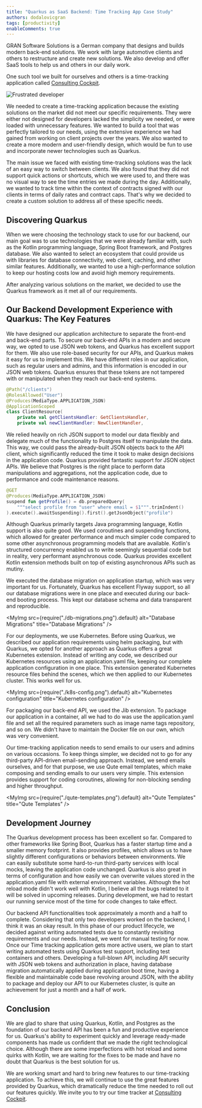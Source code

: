 ```yaml
---
title: "Quarkus as SaaS Backend: Time Tracking App Case Study"
authors: dodalovicgran
tags: [productivity]
enableComments: true
---
```



GRAN Software Solutions is a German company that designs and builds modern back-end solutions.
We work with large automotive clients and others to restructure and create new solutions.
We also develop and offer SaaS tools to help us and others in our daily work.

One such tool we built for ourselves and others is a time-tracking application called <u>[Consulting Cockpit](https://consultingcockpit.com)</u>.

<!--truncate-->

![Frustrated developer](./frustrated-developer.png "Frustrated Developer")

We needed to create a time-tracking application because the existing solutions on the market did not meet our specific requirements.
They were either not designed for developers lacked the simplicity we needed, or were loaded with unnecessary features.
We wanted to build a tool that was perfectly tailored to our needs, using the extensive experience we had gained from working on client projects over the years.
We also wanted to create a more modern and user-friendly design, which would be fun to use and incorporate newer technologies such as Quarkus.

The main issue we faced with existing time-tracking solutions was the lack of an easy way to switch between clients.
We also found that they did not support quick actions or shortcuts, which we were used to, and there was no visual way to see the time entries we made during the day.
Additionally, we wanted to track time within the context of contracts signed with our clients in terms of daily rates and contract caps.
That's why we decided to create a custom solution to address all of these specific needs.

## Discovering Quarkus

When we were choosing the technology stack to use for our backend, our main goal was to use technologies that we were already familiar with, such as the Kotlin programming language, Spring Boot framework, and Postgres database.
We also wanted to select an ecosystem that could provide us with libraries for database connectivity, web client, caching, and other similar features.
Additionally, we wanted to use a high-performance solution to keep our hosting costs low and avoid high memory requirements.

After analyzing various solutions on the market, we decided to use the Quarkus framework as it met all of our requirements.

## Our Backend Development Experience with Quarkus: The Key Features

We have designed our application architecture to separate the front-end and back-end parts.
To secure our back-end APIs in a modern and secure way, we opted to use JSON web tokens, and Quarkus has excellent support for them.
We also use role-based security for our APIs, and Quarkus makes it easy for us to implement this.
We have different roles in our application, such as regular users and admins, and this information is encoded in our JSON web tokens.
Quarkus ensures that these tokens are not tampered with or manipulated when they reach our back-end systems.

```kotlin title="@RolesAllowed for authorization of our API endpoints"
@Path("/clients")
@RolesAllowed("User")
@Produces(MediaType.APPLICATION_JSON)
@ApplicationScoped
class ClientResource(
    private val getClientsHandler: GetClientsHandler,
    private val newClientHandler: NewClientHandler,
```

We relied heavily on rich JSON support to model our data flexibly and delegate much of the functionality to Postgres itself to manipulate the data.
This way, we could pass the already-built JSON objects back to the API client, which significantly reduced the time it took to make design decisions in the application code.
Quarkus provided fantastic support for JSON object APIs.
We believe that Postgres is the right place to perform data manipulations and aggregations, not the application code, due to performance and code maintenance reasons.

```kotlin title="Using JsonObject to pass our data in and out"
@GET
@Produces(MediaType.APPLICATION_JSON)
suspend fun getProfile() = db.preparedQuery(
    """select profile from "user" where email = $1""".trimIndent()
).execute().awaitSuspending().first().getJsonObject("profile")
````

Although Quarkus primarily targets Java programming language, Kotlin support is also quite good.
We used coroutines and suspending functions, which allowed for greater performance and much simpler code compared to some other asynchronous programming models that are available.
Kotlin's structured concurrency enabled us to write seemingly sequential code but in reality, very performant asynchronous code.
Quarkus provides excellent Kotlin extension methods built on top of existing asynchronous APIs such as mutiny.

We executed the database migration on application startup, which was very important for us.
Fortunately, Quarkus has excellent Flyway support, so all our database migrations were in one place and executed during our back-end booting process.
This kept our database schema and data transparent and reproducible.

<MyImg src={require("./db-migrations.png").default} alt="Database Migrations" title="Database Migrations" />

For our deployments, we use Kubernetes.
Before using Quarkus, we described our application requirements using helm packaging, but with Quarkus, we opted for another approach as Quarkus offers a great Kubernetes extension.
Instead of writing any code, we described our Kubernetes resources using an application.yaml file, keeping our complete application configuration in one place.
This extension generated Kubernetes resource files behind the scenes, which we then applied to our Kubernetes cluster.
This works well for us.

<MyImg src={require("./k8s-config.png").default} alt="Kubernetes configuration" title="Kubernetes configuration" />

For packaging our back-end API, we used the Jib extension.
To package our application in a container, all we had to do was use the application.yaml file and set all the required parameters such as image name tags repository, and so on.
We didn't have to maintain the Docker file on our own, which was very convenient.

Our time-tracking application needs to send emails to our users and admins on various occasions.
To keep things simpler, we decided not to go for any third-party API-driven email-sending approach.
Instead, we send emails ourselves, and for that purpose, we use Qute email templates, which make composing and sending emails to our users very simple.
This extension provides support for coding coroutines, allowing for non-blocking sending and higher throughput.

<MyImg src={require("./qute-templates.png").default} alt="Qute Templates" title="Qute Templates" />

## Development Journey

The Quarkus development process has been excellent so far.
Compared to other frameworks like Spring Boot, Quarkus has a faster startup time and a smaller memory footprint.
It also provides profiles, which allows us to have slightly different configurations or behaviors between environments.
We can easily substitute some hard-to-run third-party services with local mocks, leaving the application code unchanged.
Quarkus is also great in terms of configuration and how easily we can overwrite values stored in the application.yaml file with external environment variables.
Although the hot reload mode didn't work well with Kotlin, I believe all the bugs related to it will be solved in upcoming releases.
During development, we had to restart our running service most of the time for code changes to take effect.

Our backend API functionalities took approximately a month and a half to complete.
Considering that only two developers worked on the backend, I think it was an okay result.
In this phase of our product lifecycle, we decided against writing automated tests due to constantly revisiting requirements and our needs.
Instead, we went for manual testing for now.
Once our Time tracking application gets more active users, we plan to start writing automated tests using Quarkus test support, including test containers and others.
Developing a full-blown API, including API security with JSON web tokens and authorization in place, having database migration automatically applied during application boot time, having a flexible and maintainable code base revolving around JSON, with the ability to package and deploy our API to our Kubernetes cluster, is quite an achievement for just a month and a half of work.

## Conclusion

We are glad to share that using Quarkus, Kotlin, and Postgres as the foundation of our backend API has been a fun and productive experience for us.
Quarkus's ability to experiment quickly and leverage ready-made components has made us confident that we made the right technological choice.
Although there are some imperfections with hot reload and some quirks with Kotlin, we are waiting for the fixes to be made and have no doubt that Quarkus is the best solution for us.

We are working smart and hard to bring new features to our time-tracking application.
To achieve this, we will continue to use the great features provided by Quarkus, which dramatically reduce the time needed to roll out our features quickly.
We invite you to try our time tracker at <u>[Consulting Cockpit](https://consultingcockpit.com)</u>.


